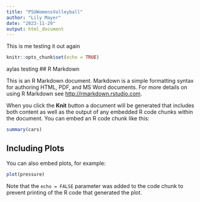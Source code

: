 ---
title: "PSUWomensVolleyball"
author: "Lily Mayer"
date: "2023-11-29"
output: html_document
---
This is me testing it out again
```{r setup, include=FALSE}
knitr::opts_chunk$set(echo = TRUE)
```
aylas testing 
## R Markdown

This is an R Markdown document. Markdown is a simple formatting syntax for authoring HTML, PDF, and MS Word documents. For more details on using R Markdown see <http://rmarkdown.rstudio.com>.

When you click the **Knit** button a document will be generated that includes both content as well as the output of any embedded R code chunks within the document. You can embed an R code chunk like this:

```{r cars}
summary(cars)
```

## Including Plots

You can also embed plots, for example:

```{r pressure, echo=FALSE}
plot(pressure)
```

Note that the `echo = FALSE` parameter was added to the code chunk to prevent printing of the R code that generated the plot.
